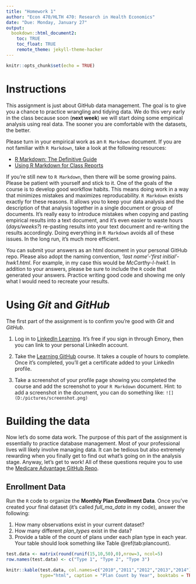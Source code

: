 ```yaml
---
title: "Homework 1"
author: "Econ 470/HLTH 470: Research in Health Economics"
date: "Due: Monday, January 27"
output: 
  bookdown::html_document2:
    toc: TRUE
    toc_float: TRUE
    remote_theme: jekyll-theme-hacker
---
```


```r
knitr::opts_chunk$set(echo = TRUE)

```

# Instructions

This assignment is just about GitHub data management. The goal is to give you a chance to practice wrangling and tidying data. We do this very early in the class because soon (**next week**) we will start doing some empirical analysis using real data. The sooner you are comfortable with the datasets, the better.

Please turn in your empirical work as an `R Markdown` document. If you are not familiar with `R Markdown`, take a look at the following resources:

- [R Markdown: The Definitive Guide](https://bookdown.org/yihui/rmarkdown/)
- [Using R Markdown for Class Reports](https://www.stat.cmu.edu/~cshalizi/rmarkdown/)

If you're still new to `R Markdown`, then there will be some growing pains. Please be patient with yourself and stick to it. One of the goals of the course is to develop good workflow habits. This means doing work in a way that minimizes mistakes and maximizes reproducability. `R Markdown` exists exactly for these reasons. It allows you to keep your data analysis and the description of that analysis together in a single document or group of documents. It's really easy to introduce mistakes when copying and pasting empirical results into a text document, and it's even easier to waste hours (*days/weeks?*) re-pasting results into your text document and re-writing the results accordingly. Doing everything in `R Markdown` avoids all of these issues. In the long run, it's much more efficient.

You can submit your answers as an html document in your personal GitHub repo. Please also adopt the naming convention, *'last name'-'first initial'-hwk1.html*. For example, in my case this would be *McCarthy-I-hwk1*. In addition to your answers, please be sure to include the `R` code that generated your answers. Practice writing good code and showing me only what I would need to recreate your results.


# Using *Git* and *GitHub*

The first part of the assignment is to confirm you're good with *Git* and *GitHub*. 

1. Log in to [LinkedIn Learning](https://www.linkedin.com/learning/). It's free if you sign in through Emory, then you can link to your personal LinkedIn account. 

2. Take the [Learning GitHub](https://www.linkedin.com/learning/learning-github?u=2149178) course. It takes a couple of hours to complete. Once it's completed, you'll get a certificate added to your LinkedIn profile. 

3. Take a screenshot of your profile page showing you completed the course and add the screenshot to your `R Markdown` document. Hint: to add a screenshot in the document, you can do something like: `![](D:/pictures/screenshot.png)`


# Building the data
Now let's do some data work. The purpose of this part of the assignment is essentially to practice database management. Most of your professional lives will likely involve managing data. It can be tedious but also extremely rewarding when you finally get to find out what's going on in the analysis stage. Anyway, let's get to work! All of these questions require you to use the [Medicare Advantage GitHub Repo](https://github.com/imccart/Medicare-Advantage).


## Enrollment Data
Run the `R` code to organize the **Monthly Plan Enrollment Data**. Once you've created your final dataset (it's called *full_ma_data* in my code), answer the following:

1. How many observations exist in your current dataset? 
2. How many different *plan_types* exist in the data?
3. Provide a table of the count of plans under each plan type in each year. Your table should look something like Table \@ref(tab:plancount).

```r
test.data <- matrix(round(runif(15,10,50),0),nrow=3, ncol=5)
row.names(test.data) <- c("Type 1", "Type 2", "Type 3")
```

```r
knitr::kable(test.data, col.names=c("2010","2011","2012","2013","2014"),
             type="html", caption = "Plan Count by Year", booktabs = TRUE)
```

